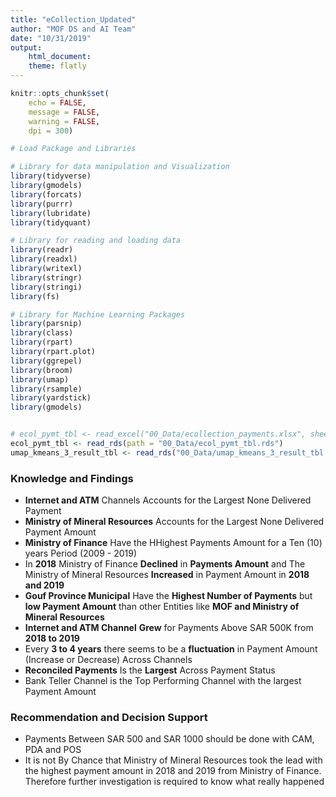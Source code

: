 ---
title: "eCollection_Updated"
author: "MOF DS and AI Team"
date: "10/31/2019"
output: 
    html_document:
    theme: flatly
---


```{r setup, include=FALSE}
knitr::opts_chunk$set(
    echo = FALSE,
    message = FALSE,
    warning = FALSE,
    dpi = 300)
```


```{r, libraries}
# Load Package and Libraries

# Library for data manipulation and Visualization
library(tidyverse)
library(gmodels)
library(forcats)
library(purrr)
library(lubridate)
library(tidyquant)

# Library for reading and loading data
library(readr)
library(readxl)
library(writexl)
library(stringr)
library(stringi)
library(fs)

# Library for Machine Learning Packages
library(parsnip)
library(class)
library(rpart)
library(rpart.plot)
library(ggrepel)
library(broom)
library(umap)
library(rsample)
library(yardstick)
library(gmodels)


# ecol_pymt_tbl <- read_excel("00_Data/ecollection_payments.xlsx", sheet = 1)
ecol_pymt_tbl <- read_rds(path = "00_Data/ecol_pymt_tbl.rds")
umap_kmeans_3_result_tbl <- read_rds("00_Data/umap_kmeans_3_result_tbl.rds")
```


### Knowledge and Findings

* **Internet and ATM** Channels Accounts for the Largest None Delivered Payment
* **Ministry of Mineral Resources** Accounts for the Largest None Delivered Payment Amount
* **Ministry of Finance** Have the HHighest Payments Amount for a Ten (10) years Period (2009 - 2019)
* In **2018** Ministry of Finance **Declined** in **Payments Amount** and The Ministry of Mineral Resources **Increased** in Payment Amount in **2018 and 2019**
* **Gouf Province Municipal** Have the **Highest Number of Payments** but **low Payment Amount** than other Entities like **MOF and Ministry of Mineral Resources**
* **Internet and ATM Channel** __Grew__ for Payments Above SAR 500K from **2018 to 2019**
* Every **3 to 4 years** there seems to be a **fluctuation** in Payment Amount (Increase or Decrease) Across Channels
* **Reconciled Payments** Is the **Largest** Across Payment Status
* Bank Teller Channel is the Top Performing Channel with the largest Payment Amount

### Recommendation and Decision Support

* Payments Between SAR 500 and SAR 1000 should be done with CAM, PDA and POS
* It is not By Chance that Ministry of Mineral Resources took the lead with the highest payment amount in 2018 and 2019 from Ministry of Finance. Therefore further investigation is required to know what really happened
























































































































































































































